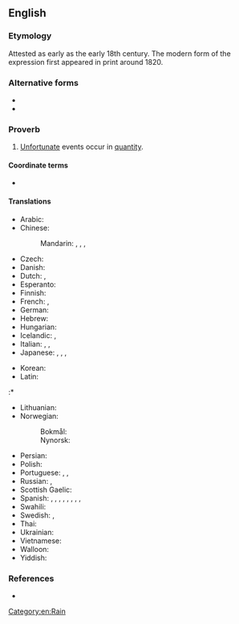 ==English==

===Etymology===
Attested as early as the early 18th century. The modern form of the expression first appeared in print around 1820.

===Alternative forms===
* {{alter|en|it never rains but that it pours}}
* {{alter|en|when it rains, it pours}}

===Proverb===
{{en-proverb}}

# [[unfortunate|Unfortunate]] events occur in [[quantity]].
#: {{syn|en|misfortunes never come singly}}

====Coordinate terms====
* {{l|en|bad things come in threes}}

====Translations====
{{trans-top|unfortunate events occur in quantity}}
* Arabic: {{t|ar|الْمَصَائِبُ لَا تَأْتِي فُرَادَى|lit=misfortunes do not come alone}}
* Chinese:
*: Mandarin: {{t+|cmn|屋漏偏逢連夜雨}}, {{t+|cmn|屋漏偏逢连夜雨|tr=wū lòu piān féng liányè yǔ|lit=when the roof is leaking, that's when you'll get several continuous nights of rain}}, {{t+|cmn|禍不單行}}, {{t+|cmn|祸不单行|tr=huòbùdānxíng|lit=disasters do not come alone}}
* Czech: {{qualifier|vulgar}} {{t|cs|když se to sere, tak se to sere|lit=when it shits, then it shits}}
* Danish: {{t|da|en ulykke kommer sjældent alene|lit=a misfortune seldom comes alone}}
* Dutch: {{t|nl|een ongeluk komt zelden alleen|lit=a misfortune seldom comes alone}}, {{t|nl|een ongeluk komt nooit alleen|lit=a misfortune never comes alone}}
* Esperanto: {{t|eo|malfeliĉo malofte venas sole|lit=a misfortune seldom comes alone}}
* Finnish: {{t|fi|kaikki on vastaan, vain saha puoltaa|lit=everything is against [me], only the saw pulls}}
* French: {{t+|fr|un malheur ne vient jamais seul|lit=a misfortune never comes alone}}, {{t|fr|un malheur n'arrive jamais seul}}
* German: {{t+|de|ein Unglück kommt selten allein|lit=a misfortune seldom comes alone}}
* Hebrew: {{t|he|צָרוֹת בָּאוֹת בִּצְרוֹרוֹת|tr=tzarót ba'ót bi-tz'rorót|lit=misfortunes come in packages}}
* Hungarian: {{t+|hu|a baj nem jár egyedül|lit=trouble does not come alone}}
* Icelandic: {{t+|is|sjaldan er ein báran stök|lit=a wave seldome comes alone}}, {{t+|is|það er ýmist of eða van|lit=it is either too much or too little}}
* Italian: {{t|it|i guai non vengono mai da soli|lit=misfortunes never come alone}}, {{t|it|piove sul bagnato|lit=it rains on the wet}}, {{t|it|al peggio non c'è mai fine|lit=there is no ending to worse}}
* Japanese: {{t|ja|踏んだり蹴ったり|tr=ふんだりけったり, fundari-kettari|lit=we often tread on and we often bump off}}, {{t+|ja|泣きっ面に蜂|tr=なきっつらにはち, nakittsura ni hachi|lit=a wasp on a tearful face}}, {{t+|ja|弱り目に祟り目|tr=よわりめにたたりめ, yowari me ni tatari me|lit=in times of weakness, evil eyes}}, {{t|ja|降れば土砂降り|tr=ふればどしゃぶり, fureba doshaburi|lit=if it rains, it pours}}
{{trans-mid}}
* Korean: {{t-needed|ko}}
* Latin:
*: {{t|la|aliud ex aliō malum|lit=one trouble after another}}
*: {{t|la|nūlla calamitās sōla|lit=no misfortune is alone}}
*: {{t|la|Fortūna obesse nūllī contenta est semel|lit=Fortune is never satisfied with hurting a man just once}}
*: {{t|la|aliō relinquente flūctū alius excēpit|lit=one wave was letting me go, another one snatched me}}
:* {{t|la|dolor dolōrem trūdit et metus metum|lit=one sorrow presses hard on another, and one fear on another fear}}
* Lithuanian: {{t|lt|bėda viena nevaikšto|lit=trouble does not come alone}}
* Norwegian:
*: Bokmål: {{t+|nb|en ulykke kommer sjelden alene|lit=a misfortune seldom comes alone}}
*: Nynorsk: {{t|nn|ei ulykke kjem sjeldan aleine|lit=a misfortune seldom comes alone}}
* Persian: {{t-needed|fa}}
* Polish: {{t+|pl|nieszczęścia chodzą parami|lit=misfortunes walk in pairs}}
* Portuguese: {{t|pt|um mal nunca vem só}}, {{t|pt|uma desgraça nunca vem sozinha}}, {{t|pt|uma desgraça nunca vem só|lit=a misfortune never comes alone}}
* Russian: {{t+|ru|пришла́ беда́ — отворя́й воро́та|lit=when the trouble comes, open the gate}}, {{t+|ru|беда́ одна́ не хо́дит|lit=trouble does not come alone}}
* Scottish Gaelic: {{t|gd|nuair a thig air duine, thig air uile|lit=when it befalls one, it befalls all}}
* Spanish: {{t|es|las desgracias nunca vienen solas|lit=misfortunes never come alone}}, {{t|es|cuando llueve, diluvia|lit=when it rains, it pours}}, {{t|es|llueve sobre mojado|lit=it rains on the wet}}, {{t|es|si no quieres caldo, taza y media|lit=if you do not want broth, a bowl and a half}}, {{t|es|llueve sobre mojado}}, {{t|es|a perro flaco, todo son pulgas}}, {{t|es|montar un circo y crecerle los enanos}}, {{t|es|¿No querías caldo? ¡Pues toma dos tazas!}}, {{t|es|si no quieres caldo, taza y media}}
* Swahili: {{t-needed|sw}}
* Swedish: {{t|sv|en olycka kommer sällan ensam|lit=a misfortune seldom comes alone}}, {{t|sv|när det regnar så öser det ner|lit=when it rains, it pours}}
* Thai: {{t+|th|ความวัวไม่ทันหาย ความควายเข้ามาแทรก|tr=kwaam-wuua-mâi-tan-hǎai kwaam-kwaai-kâo-maa-sɛ̂ɛk|lit=the condition of cows does not yet cease, the condition of buffaloes comes in to join}}
* Ukrainian: {{t|uk|бі́да ні́коли сама́ не хо́дить|lit=trouble does not come alone}}
* Vietnamese: {{t-needed|vi}}
* Walloon: {{t+|wa|on måleur ni vént måy tot seu|lit=a misfortune never comes alone}}
* Yiddish: {{t-needed|yi}}
{{trans-bottom}}

===References===
* {{cite-book
|author=Gregory Y. Titelman
|title=Random House Dictionary of Popular Proverbs and Sayings
|year=1996
|ISBN=0-679-44554-4
|page=172}}

[[Category:en:Rain]]
{{catlangname|en|terms with placeholder "it"}}